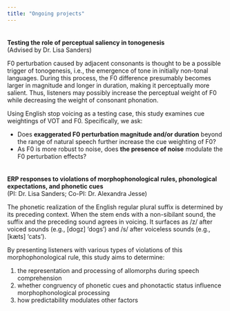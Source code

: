---
title: "Ongoing projects"
---
<div style="margin-bottom:35px;">
</div>

**Testing the role of perceptual saliency in tonogenesis**  
(Advised by Dr. Lisa Sanders)  

F0 perturbation caused by adjacent consonants is thought to be a possible trigger of tonogenesis, i.e., the emergence of tone in initially non-tonal languages. During this process, the F0 difference presumably becomes larger in magnitude and longer in duration, making it perceptually more salient. Thus, listeners may possibly increase the perceptual weight of F0 while decreasing the weight of consonant phonation.  

Using English stop voicing as a testing case, this study examines cue weightings of VOT and F0. Specifically, we ask: 

- Does **exaggerated F0 perturbation magnitude and/or duration** beyond the range of natural speech further increase the cue weighting of F0?
- As F0 is more robust to noise, does **the presence of noise** modulate the F0 perturbation effects?

<div style="margin-bottom:35px;">
</div>

**ERP responses to violations of morphophonological rules, phonological expectations, and phonetic cues**  
(PI: Dr. Lisa Sanders; Co-PI: Dr. Alexandra Jesse)

The phonetic realization of the English regular plural suffix is determined by its preceding context. When the stem ends with a non-sibilant sound, the suffix and the preceding sound agrees in voicing. It surfaces as /z/ after voiced sounds (e.g., [dogz] 'dogs') and /s/ after voiceless sounds (e.g., [kæts] 'cats').  

By presenting listeners with various types of violations of this morphophonological rule, this study aims to determine:  

1. the representation and processing of allomorphs during speech comprehension
2. whether congruency of phonetic cues and phonotactic status influence morphophonological processing
3. how predictability modulates other factors  
